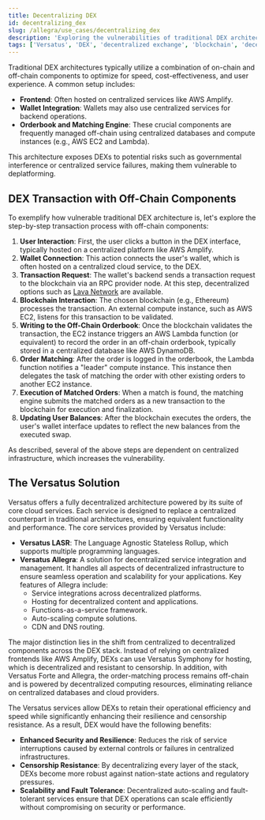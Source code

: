 ```yaml
---
title: Decentralizing DEX
id: decentralizing_dex
slug: /allegra/use_cases/decentralizing_dex
description: 'Exploring the vulnerabilities of traditional DEX architectures and how Versatus provides fully decentralized solutions to enhance security, resilience, and scalability.'
tags: ['Versatus', 'DEX', 'decentralized exchange', 'blockchain', 'decentralization', 'security', 'scalability']
---
```


Traditional DEX architectures typically utilize a combination of on-chain and off-chain components to optimize for speed, cost-effectiveness, and user experience. A common setup includes:

- **Frontend**: Often hosted on centralized services like AWS Amplify.
- **Wallet Integration**: Wallets may also use centralized services for backend operations.
- **Orderbook and Matching Engine**: These crucial components are frequently managed off-chain using centralized databases and compute instances (e.g., AWS EC2 and Lambda).

This architecture exposes DEXs to potential risks such as governmental interference or centralized service failures, making them vulnerable to deplatforming.

## DEX Transaction with Off-Chain Components

To exemplify how vulnerable traditional DEX architecture is, let's explore the step-by-step transaction process with off-chain components:

1. **User Interaction**: First, the user clicks a button in the DEX interface, typically hosted on a centralized platform like AWS Amplify.
2. **Wallet Connection**: This action connects the user's wallet, which is often hosted on a centralized cloud service, to the DEX.
3. **Transaction Request**: The wallet's backend sends a transaction request to the blockchain via an RPC provider node. At this step, decentralized options such as [Lava Network](https://www.lavanet.xyz/) are available.
4. **Blockchain Interaction**: The chosen blockchain (e.g., Ethereum) processes the transaction. An external compute instance, such as AWS EC2, listens for this transaction to be validated.
5. **Writing to the Off-Chain Orderbook**: Once the blockchain validates the transaction, the EC2 instance triggers an AWS Lambda function (or equivalent) to record the order in an off-chain orderbook, typically stored in a centralized database like AWS DynamoDB.
6. **Order Matching**: After the order is logged in the orderbook, the Lambda function notifies a "leader" compute instance. This instance then delegates the task of matching the order with other existing orders to another EC2 instance.
7. **Execution of Matched Orders**: When a match is found, the matching engine submits the matched orders as a new transaction to the blockchain for execution and finalization.
8. **Updating User Balances**: After the blockchain executes the orders, the user's wallet interface updates to reflect the new balances from the executed swap.

As described, several of the above steps are dependent on centralized infrastructure, which increases the vulnerability.

## The Versatus Solution

Versatus offers a fully decentralized architecture powered by its suite of core cloud services. Each service is designed to replace a centralized counterpart in traditional architectures, ensuring equivalent functionality and performance. The core services provided by Versatus include:

- **Versatus LASR**: The Language Agnostic Stateless Rollup, which supports multiple programming languages.
- **Versatus Allegra**: A solution for decentralized service integration and management. It handles all aspects of decentralized infrastructure to ensure seamless operation and scalability for your applications. Key features of Allegra include:
  - Service integrations across decentralized platforms.
  - Hosting for decentralized content and applications.
  - Functions-as-a-service framework.
  - Auto-scaling compute solutions.
  - CDN and DNS routing.

The major distinction lies in the shift from centralized to decentralized components across the DEX stack. Instead of relying on centralized frontends like AWS Amplify, DEXs can use Versatus Symphony for hosting, which is decentralized and resistant to censorship. In addition, with Versatus Forte and Allegra, the order-matching process remains off-chain and is powered by decentralized computing resources, eliminating reliance on centralized databases and cloud providers.

The Versatus services allow DEXs to retain their operational efficiency and speed while significantly enhancing their resilience and censorship resistance. As a result, DEX would have the following benefits:

- **Enhanced Security and Resilience**: Reduces the risk of service interruptions caused by external controls or failures in centralized infrastructures.
- **Censorship Resistance**: By decentralizing every layer of the stack, DEXs become more robust against nation-state actions and regulatory pressures.
- **Scalability and Fault Tolerance**: Decentralized auto-scaling and fault-tolerant services ensure that DEX operations can scale efficiently without compromising on security or performance.
